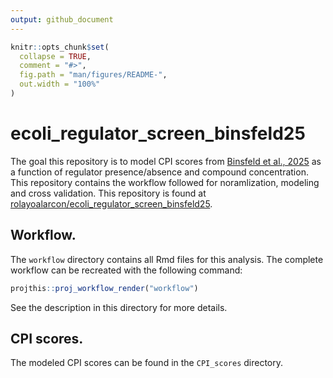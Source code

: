 ```yaml
---
output: github_document
---
```


<!-- README.md is generated from README.Rmd. Please edit that file -->

```r
knitr::opts_chunk$set(
  collapse = TRUE,
  comment = "#>",
  fig.path = "man/figures/README-",
  out.width = "100%"
)
```

# ecoli_regulator_screen_binsfeld25


The goal this repository is to model CPI scores from [Binsfeld et al., 2025](https://www.biorxiv.org/content/10.1101/2024.08.26.609649v1) as a function of regulator presence/absence and compound concentration. This repository contains the workflow followed for noramlization, modeling and cross validation. This repository is found at [rolayoalarcon/ecoli_regulator_screen_binsfeld25](https://github.com/rolayoalarcon/ecoli_regulator_screen_binsfeld25).

## Workflow. 
  
The `workflow` directory contains all Rmd files for this analysis. The complete workflow can be recreated with the following command:  
 
```r

projthis::proj_workflow_render("workflow")

```

See the description in this directory for more details. 
  
## CPI scores. 
  
The modeled CPI scores can be found in the `CPI_scores` directory. 
